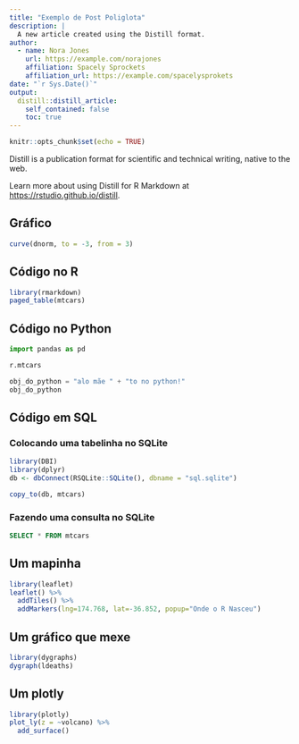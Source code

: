 ```yaml
---
title: "Exemplo de Post Poliglota"
description: |
  A new article created using the Distill format.
author:
  - name: Nora Jones 
    url: https://example.com/norajones
    affiliation: Spacely Sprockets
    affiliation_url: https://example.com/spacelysprokets
date: "`r Sys.Date()`"
output:
  distill::distill_article:
    self_contained: false
    toc: true
---
```


```r
knitr::opts_chunk$set(echo = TRUE)
```

Distill is a publication format for scientific and technical writing, native to the web. 

Learn more about using Distill for R Markdown at <https://rstudio.github.io/distill>.

## Gráfico

```r
curve(dnorm, to = -3, from = 3)
```

## Código no R

```r
library(rmarkdown)
paged_table(mtcars)
```

## Código no Python

```python
import pandas as pd

r.mtcars
```

```python
obj_do_python = "alo mãe " + "to no python!"
obj_do_python
```

## Código em SQL

### Colocando uma tabelinha no SQLite

```r
library(DBI)
library(dplyr)
db <- dbConnect(RSQLite::SQLite(), dbname = "sql.sqlite")

copy_to(db, mtcars)

```

### Fazendo uma consulta no SQLite

```sql
SELECT * FROM mtcars
```

## Um mapinha

```r
library(leaflet)
leaflet() %>%
  addTiles() %>%  
  addMarkers(lng=174.768, lat=-36.852, popup="Onde o R Nasceu")
```


## Um gráfico que mexe

```r
library(dygraphs)
dygraph(ldeaths)
```


## Um plotly

```r
library(plotly)
plot_ly(z = ~volcano) %>% 
  add_surface()  
```

